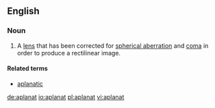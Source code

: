 ==English==

===Noun===
{{en-noun}}

# A [[lens]] that has been corrected for [[spherical aberration]] and [[coma]] in order to produce a rectilinear image.

====Related terms====
*[[aplanatic]]

[[de:aplanat]]
[[io:aplanat]]
[[pl:aplanat]]
[[vi:aplanat]]